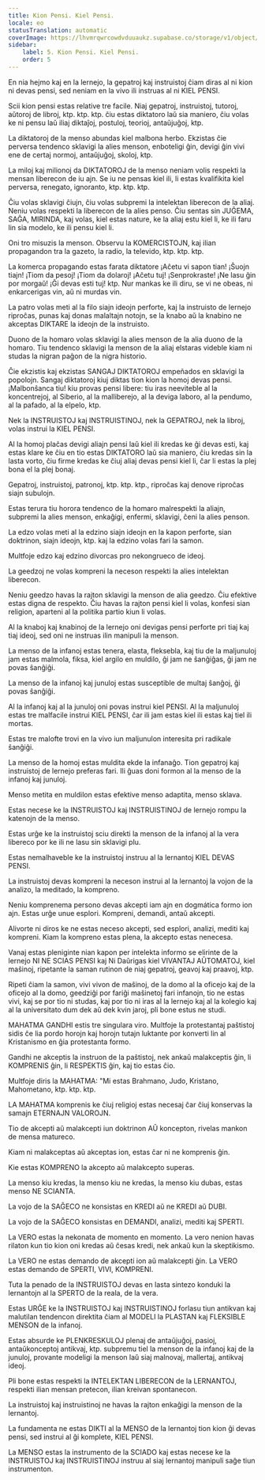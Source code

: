```yaml
---
title: Kion Pensi. Kiel Pensi.
locale: eo
statusTranslation: automatic
coverImage: https://lhvmrqwrcowdvduuaukz.supabase.co/storage/v1/object/public/strapi-uploads/small_cover-educacion-fundamental.webp-2d51a7828a2b1309555be27f7e2a61a0.webp
sidebar:
    label: 5. Kion Pensi. Kiel Pensi.
    order: 5
---
```

En nia hejmo kaj en la lernejo, la gepatroj kaj instruistoj ĉiam diras al ni kion ni devas pensi, sed neniam en la vivo ili instruas al ni KIEL PENSI.

Scii kion pensi estas relative tre facile. Niaj gepatroj, instruistoj, tutoroj, aŭtoroj de libroj, ktp. ktp. ktp. ĉiu estas diktatoro laŭ sia maniero, ĉiu volas ke ni pensu laŭ iliaj diktaĵoj, postuloj, teorioj, antaŭjuĝoj, ktp.

La diktatoroj de la menso abundas kiel malbona herbo. Ekzistas ĉie perversa tendenco sklavigi la alies menson, enboteligi ĝin, devigi ĝin vivi ene de certaj normoj, antaŭjuĝoj, skoloj, ktp.

La miloj kaj milionoj da DIKTATOROJ de la menso neniam volis respekti la mensan liberecon de iu ajn. Se iu ne pensas kiel ili, li estas kvalifikita kiel perversa, renegato, ignoranto, ktp. ktp. ktp.

Ĉiu volas sklavigi ĉiujn, ĉiu volas subpremi la intelektan liberecon de la aliaj. Neniu volas respekti la liberecon de la alies penso. Ĉiu sentas sin JUĜEMA, SAĜA, MIRINDA, kaj volas, kiel estas nature, ke la aliaj estu kiel li, ke ili faru lin sia modelo, ke ili pensu kiel li.

Oni tro misuzis la menson. Observu la KOMERCISTOJN, kaj ilian propagandon tra la gazeto, la radio, la televido, ktp. ktp. ktp.

La komerca propagando estas farata diktatore ¡Aĉetu vi sapon tian! ¡Ŝuojn tiajn! ¡Tiom da pesoj! ¡Tiom da dolaroj! ¡Aĉetu tuj! ¡Senprokraste! ¡Ne lasu ĝin por morgaŭ! ¡Ĝi devas esti tuj! ktp. Nur mankas ke ili diru, se vi ne obeas, ni enkarcerigas vin, aŭ ni murdas vin.

La patro volas meti al la filo siajn ideojn perforte, kaj la instruisto de lernejo riproĉas, punas kaj donas malaltajn notojn, se la knabo aŭ la knabino ne akceptas DIKTARE la ideojn de la instruisto.

Duono de la homaro volas sklavigi la alies menson de la alia duono de la homaro. Tiu tendenco sklavigi la menson de la aliaj elstaras videble kiam ni studas la nigran paĝon de la nigra historio.

Ĉie ekzistis kaj ekzistas SANGAJ DIKTATOROJ empeñados en sklavigi la popolojn. Sangaj diktatoroj kiuj diktas tion kion la homoj devas pensi. ¡Malbonŝanca tiu! kiu provas pensi libere: tiu iras neeviteble al la koncentrejoj, al Siberio, al la malliberejo, al la deviga laboro, al la pendumo, al la pafado, al la elpelo, ktp.

Nek la INSTRUISTOJ kaj INSTRUISTINOJ, nek la GEPATROJ, nek la libroj, volas instrui la KIEL PENSI.

Al la homoj plaĉas devigi aliajn pensi laŭ kiel ili kredas ke ĝi devas esti, kaj estas klare ke ĉiu en tio estas DIKTATORO laŭ sia maniero, ĉiu kredas sin la lasta vorto, ĉiu firme kredas ke ĉiuj aliaj devas pensi kiel li, ĉar li estas la plej bona el la plej bonaj.

Gepatroj, instruistoj, patronoj, ktp. ktp. ktp., riproĉas kaj denove riproĉas siajn subulojn.

Estas terura tiu horora tendenco de la homaro malrespekti la aliajn, subpremi la alies menson, enkaĝigi, enfermi, sklavigi, ĉeni la alies penson.

La edzo volas meti al la edzino siajn ideojn en la kapon perforte, sian doktrinon, siajn ideojn, ktp. kaj la edzino volas fari la samon.

Multfoje edzo kaj edzino divorcas pro nekongrueco de ideoj.

La geedzoj ne volas kompreni la neceson respekti la alies intelektan liberecon.

Neniu geedzo havas la rajton sklavigi la menson de alia geedzo. Ĉiu efektive estas digna de respekto. Ĉiu havas la rajton pensi kiel li volas, konfesi sian religion, aparteni al la politika partio kiun li volas.

Al la knaboj kaj knabinoj de la lernejo oni devigas pensi perforte pri tiaj kaj tiaj ideoj, sed oni ne instruas ilin manipuli la menson.

La menso de la infanoj estas tenera, elasta, fleksebla, kaj tiu de la maljunuloj jam estas malmola, fiksa, kiel argilo en muldilo, ĝi jam ne ŝanĝiĝas, ĝi jam ne povas ŝanĝiĝi.

La menso de la infanoj kaj junuloj estas susceptible de multaj ŝanĝoj, ĝi povas ŝanĝiĝi.

Al la infanoj kaj al la junuloj oni povas instrui kiel PENSI. Al la maljunuloj estas tre malfacile instrui KIEL PENSI, ĉar ili jam estas kiel ili estas kaj tiel ili mortas.

Estas tre malofte trovi en la vivo iun maljunulon interesita pri radikale ŝanĝiĝi.

La menso de la homoj estas muldita ekde la infanaĝo. Tion gepatroj kaj instruistoj de lernejo preferas fari. Ili ĝuas doni formon al la menso de la infanoj kaj junuloj.

Menso metita en muldilon estas efektive menso adaptita, menso sklava.

Estas necese ke la INSTRUISTOJ kaj INSTRUISTINOJ de lernejo rompu la katenojn de la menso.

Estas urĝe ke la instruistoj sciu direkti la menson de la infanoj al la vera libereco por ke ili ne lasu sin sklavigi plu.

Estas nemalhaveble ke la instruistoj instruu al la lernantoj KIEL DEVAS PENSI.

La instruistoj devas kompreni la neceson instrui al la lernantoj la vojon de la analizo, la meditado, la kompreno.

Neniu komprenema persono devas akcepti iam ajn en dogmática formo ion ajn. Estas urĝe unue esplori. Kompreni, demandi, antaŭ akcepti.

Alivorte ni diros ke ne estas neceso akcepti, sed esplori, analizi, mediti kaj kompreni. Kiam la kompreno estas plena, la akcepto estas nenecesa.

Vanaj estas pleniginte nian kapon per intelekta informo se elirinte de la lernejo NI NE SCIAS PENSI kaj Ni Daŭrigas kiel VIVANTAJ AŬTOMATOJ, kiel maŝinoj, ripetante la saman rutinon de niaj gepatroj, geavoj kaj praavoj, ktp.

Ripeti ĉiam la samon, vivi vivon de maŝinoj, de la domo al la oficejo kaj de la oficejo al la domo, geedziĝi por fariĝi maŝinetoj fari infanojn, tio ne estas vivi, kaj se por tio ni studas, kaj por tio ni iras al la lernejo kaj al la kolegio kaj al la universitato dum dek aŭ dek kvin jaroj, pli bone estus ne studi.

MAHATMA GANDHI estis tre singulara viro. Multfoje la protestantaj paŝtistoj sidis ĉe lia pordo horojn kaj horojn tutajn luktante por konverti lin al Kristanismo en ĝia protestanta formo.

Gandhi ne akceptis la instruon de la paŝtistoj, nek ankaŭ malakceptis ĝin, li KOMPRENIS ĝin, li RESPEKTIS ĝin, kaj tio estas ĉio.

Multfoje diris la MAHATMA: "Mi estas Brahmano, Judo, Kristano, Mahometano, ktp. ktp. ktp.

LA MAHATMA komprenis ke ĉiuj religioj estas necesaj ĉar ĉiuj konservas la samajn ETERNAJN VALOROJN.

Tio de akcepti aŭ malakcepti iun doktrinon AŬ koncepton, rivelas mankon de mensa matureco.

Kiam ni malakceptas aŭ akceptas ion, estas ĉar ni ne komprenis ĝin.

Kie estas KOMPRENO la akcepto aŭ malakcepto superas.

La menso kiu kredas, la menso kiu ne kredas, la menso kiu dubas, estas menso NE SCIANTA.

La vojo de la SAĜECO ne konsistas en KREDI aŭ ne KREDI aŭ DUBI.

La vojo de la SAĜECO konsistas en DEMANDI, analizi, mediti kaj SPERTI.

La VERO estas la nekonata de momento en momento. La vero nenion havas rilaton kun tio kion oni kredas aŭ ĉesas kredi, nek ankaŭ kun la skeptikismo.

La VERO ne estas demando de akcepti ion aŭ malakcepti ĝin. La VERO estas demando de SPERTI, VIVI, KOMPRENI.

Tuta la penado de la INSTRUISTOJ devas en lasta sintezo konduki la lernantojn al la SPERTO de la reala, de la vera.

Estas URĜE ke la INSTRUISTOJ kaj INSTRUISTINOJ forlasu tiun antikvan kaj malutilan tendencon direktita ĉiam al MODELI la PLASTAN kaj FLEKSIBLE MENSON de la infanoj.

Estas absurde ke PLENKRESKULOJ plenaj de antaŭjuĝoj, pasioj, antaŭkonceptoj antikvaj, ktp. subpremu tiel la menson de la infanoj kaj de la junuloj, provante modeligi la menson laŭ siaj malnovaj, mallertaj, antikvaj ideoj.

Pli bone estas respekti la INTELEKTAN LIBERECON de la LERNANTOJ, respekti ilian mensan pretecon, ilian kreivan spontanecon.

La instruistoj kaj instruistinoj ne havas la rajton enkaĝigi la menson de la lernantoj.

La fundamenta ne estas DIKTI al la MENSO de la lernantoj tion kion ĝi devas pensi, sed instrui al ĝi komplete, KIEL PENSI.

La MENSO estas la instrumento de la SCIADO kaj estas necese ke la INSTRUISTOJ kaj INSTRUISTINOJ instruu al siaj lernantoj manipuli saĝe tiun instrumenton.

